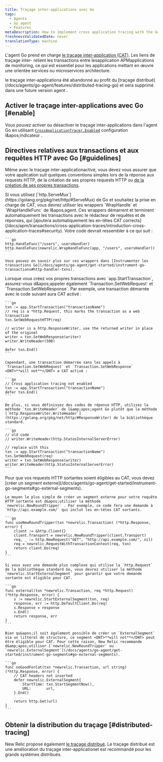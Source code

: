 ```yaml
---
title: Traçage inter-applications avec Go
tags:
  - Agents
  - Go agent
  - Features
metaDescription: How to implement cross application tracing with the Go agent in order to connect transactions across APM-monitored apps.
freshnessValidatedDate: never
translationType: machine
---
```


L&apos;agent Go prend en charge [le traçage inter-application (CAT)](/docs/apm/transactions/cross-application-traces/introduction-cross-application-traces). Les liens de traçage inter- relient les transactions entre lesapplication APMapplications de monitoring, ce qui est essentiel pour les applications mettant en œuvre une orientée services ou microservices architecture.

<Callout variant="important">
  le traçage inter-applicationa été abandonné au profit du [traçage distribué](/docs/agents/go-agent/features/distributed-tracing-go) et sera supprimé dans une future version agent .
</Callout>

## Activer le traçage inter-applications avec Go [#enable]

Vous pouvez activer ou désactiver le traçage inter-applications dans l&apos;agent Go en utilisant [`CrossApplicationTracer.Enabled`](/docs/agents/go-agent/instrumentation/go-agent-configuration#cross-tracer-enabled) configuration l&amp;apos;indicateur .

## Directives relatives aux transactions et aux requêtes HTTP avec Go [#guidelines]

Même avec le traçage inter-applicationactivé, vous devez vous assurer que votre application suit quelques conventions simples lors de la réponse aux requests HTTP, de la création de ses propres requests HTTP ou [de la création de ses propres transactions](/docs/agents/go-agent/get-started/instrument-go-transactions).

<CollapserGroup>
  <Collapser id="create-transactions" title="Création de transactions via http.ServeMux">
    Si vous utilisez [`http.ServeMux`](https://golang.org/pkg/net/http/#ServeMux) de Go et souhaitez la prise en charge de CAT, vous devrez utiliser les wrappers `WrapHandle` et `WrapHandleFunc` de l&amp;apos;agent. Ces wrappers démarrent et terminent automatiquement les transactions avec le rédacteur de requêtes et de réponses, qui [ajoutera automatiquement les en-têtes CAT corrects](/docs/apm/transactions/cross-application-traces/introduction-cross-application-traces#security). Votre code devrait ressembler à ce qui suit :

    ```go
    http.HandleFunc("/users", usersHandler)
    http.HandleFunc(newrelic.WrapHandleFunc(app, "/users", usersHandler))
    ```

    Vous pouvez en savoir plus sur ces wrappers dans [Instrumenter les transactions Go](/docs/agents/go-agent/get-started/instrument-go-transactions#http-handler-txns).
  </Collapser>

  <Collapser id="create-manually" title="Créer manuellement un site Web de transactions">
    Lorsque vous créez vos propres transactions avec `app.StartTransaction`, assurez-vous d&amp;apos;appeler également `Transaction.SetWebRequest` et `Transaction.SetWebResponse`. Par exemple, une transaction démarrée avec le code suivant aura CAT activé :

    ```go
    txn := app.StartTransaction("transactionName")
    // req is a *http.Request, this marks the transaction as a web transaction
    txn.SetWebRequestHTTP(req)

    // writer is a http.ResponseWriter, use the returned writer in place of the original
    writer = txn.SetWebResponse(writer)
    writer.WriteHeader(500)

    defer txn.End()
    ```

    Cependant, une transaction démarrée sans les appels à `Transaction.SetWebRequest` et `Transaction.SetWebResponse` <DNT>**will not**</DNT> a CAT activé :

    ```go
    // Cross application tracing not enabled
    txn := app.StartTransaction("transactionName")
    defer txn.End()
    ```

    De plus, si vous définissez des codes de réponse HTTP, utilisez la méthode `txn.WriteHeader` de l&amp;apos;agent Go plutôt que la méthode [`http.ResponseWriter.WriteHeader`](https://golang.org/pkg/net/http/#ResponseWriter) de la bibliothèque standard.

    ```go
    // old code
    // writer.WriteHeader(http.StatusInternalServerError)

    // replace with this
    txn := app.StartTransaction("transactionName")
    txn.SetWebRequest(req)
    writer = txn.SetWebResponse(writer)
    writer.WriteHeader(http.StatusInternalServerError)
    ```
  </Collapser>

  <Collapser id="make-http-requests" title="Effectuer requestsHTTP">
    Pour que vos requests HTTP sortantes soient éligibles au CAT, vous devez [créer un segment externe](/docs/agents/go-agent/get-started/instrument-go-segments#go-external-segments).

    Le moyen le plus simple de créer un segment externe pour votre requête HTTP sortante est d&apos;utiliser la méthode `newrelic.NewRoundTripper` . Par exemple, ce code fera une demande à `http://api.example.com/` qui inclut les en-têtes CAT sortants.

    ```go
    func useNewRoundTripper(txn *newrelic.Transaction) (*http.Response, error) {
        client := &http.Client{}
        client.Transport = newrelic.NewRoundTripper(client.Transport)
        req, _ := http.NewRequest("GET", "http://api.example.com/", nil)
        req = newrelic.RequestWithTransactionContext(req, txn)
        return client.Do(req)
    }
    ```

    Si vous avez une demande plus complexe qui utilise la `http.Request` de la bibliothèque standard Go, vous devrez utiliser la méthode `newrelic.StartExternalSegment` pour garantir que votre demande sortante est éligible pour CAT.

    ```go
    func external(txn *newrelic.Transaction, req *http.Request) (*http.Response, error) {
        s := newrelic.StartExternalSegment(txn, req)
        response, err := http.DefaultClient.Do(req)
        s.Response = response
        s.End()
        return response, err
    }
    ```

    Bien qu&apos;il soit également possible de créer un `ExternalSegment` via un littéral de structure, ce segment <DNT>**will not**</DNT> peut être éligible pour CAT. Pour cette raison, New Relic recommande d&amp;apos;utiliser [`newrelic.NewRoundTripper` ou `newrelic.ExternalSegment`](/docs/agents/go-agent/get-started/instrument-go-segments#go-external-segments).

    ```go
    func noGoodForCat(txn *newrelic.Transaction, url string) (*http.Response, error) {
        // CAT headers not inserted
        defer newrelic.ExternalSegment{
            StartTime: txn.StartSegmentNow(),
            URL:       url,
        }.End()

        return http.Get(url)
    }
    ```
  </Collapser>
</CollapserGroup>

## Obtenir la distribution du traçage [#distributed-tracing]

New Relic propose également [le traçage distribué](/docs/apm/distributed-tracing/getting-started/introduction-distributed-tracing). Le traçage distribué est une amélioration du traçage inter-applicationet est recommandé pour les grands systèmes distribués.